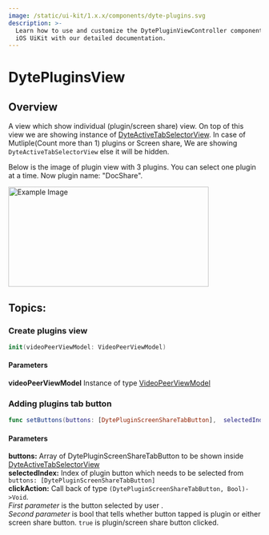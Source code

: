 ```yaml
---
image: /static/ui-kit/1.x.x/components/dyte-plugins.svg
description: >-
  Learn how to use and customize the DytePluginViewController component in Ospi's
  iOS UiKit with our detailed documentation.
---
```


# DytePluginsView

## Overview

A view which show individual (plugin/screen share) view. On top of this view we are showing instance of
[DyteActiveTabSelectorView](/ios/components/dyte-active-tab-selector-view).
In case of Mutliple(Count more than 1) plugins or Screen share, We are showing `DyteActiveTabSelectorView`
else it will be hidden.

Below is the image of plugin view with 3 plugins. You can select one plugin at a time.
Now plugin name: "DocShare".

<img
  src="/static/ios/iOS_show_plugin.jpg"
  alt="Example Image"
  width="400"
  height="200"
/>

## Topics:

### Create plugins view

```swift
init(videoPeerViewModel: VideoPeerViewModel)
```

#### Parameters

**videoPeerViewModel** Instance of type [VideoPeerViewModel](/ios/helper-classes/dyte-plugin-view-model)

### Adding plugins tab button

```swift
func setButtons(buttons: [DytePluginScreenShareTabButton],  selectedIndex: Int?, clickAction:@escaping(DytePluginScreenShareTabButton, Bool)->Void)
```

#### Parameters

**buttons:** Array of DytePluginScreenShareTabButton to be shown inside [DyteActiveTabSelectorView](/ios/components/dyte-active-tab-selector-view)  
**selectedIndex:** Index of plugin button which needs to be selected from `buttons: [DytePluginScreenShareTabButton]`  
**clickAction:** Call back of type `(DytePluginScreenShareTabButton, Bool)->Void`.<br/> _First parameter_ is the button selected by user
.<br/> _Second parameter_ is bool that tells whether button tapped is plugin or either screen share button. `true` is plugin/screen share button clicked.

<head>
  <title>iOS DytePluginViewController</title>
</head>
